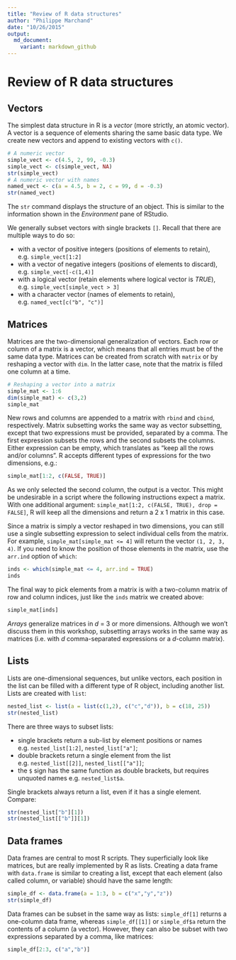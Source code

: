 ```yaml
---
title: "Review of R data structures"
author: "Philippe Marchand"
date: "10/26/2015"
output: 
  md_document:
    variant: markdown_github
---
```


# Review of R data structures

## Vectors

The simplest data structure in R is a *vector* (more strictly, an atomic vector). A vector is a sequence of elements sharing the same basic data type. We create new vectors and append to existing vectors with `c()`.
```r
# A numeric vector
simple_vect <- c(4.5, 2, 99, -0.3)
simple_vect <- c(simple_vect, NA)
str(simple_vect)
# A numeric vector with names
named_vect <- c(a = 4.5, b = 2, c = 99, d = -0.3)
str(named_vect)
```
The `str` command displays the structure of an object. This is similar to the information shown in the *Environment* pane of RStudio. 

We generally subset vectors with single brackets `[]`. Recall that there are multiple ways to do so:

* with a vector of positive integers (positions of elements to retain), e.g. `simple_vect[1:2]`
* with a vector of negative integers (positions of elements to discard), e.g. `simple_vect[-c(1,4)]`
* with a logical vector (retain elements where logical vector is *TRUE*), e.g. `simple_vect[simple_vect > 3]`
* with a character vector (names of elements to retain), e.g. `named_vect[c("b", "c")]`


## Matrices

Matrices are the two-dimensional generalization of vectors. Each row or column of a matrix is a vector, which means that all entries must be of the same data type. Matrices can be created from scratch with `matrix` or by reshaping a vector with `dim`. In the latter case, note that the matrix is filled one column at a time.
```r
# Reshaping a vector into a matrix
simple_mat <- 1:6
dim(simple_mat) <- c(3,2)
simple_mat
```

New rows and columns are appended to a matrix with `rbind` and `cbind`, respectively. Matrix subsetting works the same way as vector subsetting, except that two expressions must be provided, separated by a comma. The first expression subsets the rows and the second subsets the columns. Either expression can be empty, which translates as "keep all the rows and/or columns". R accepts different types of expressions for the two dimensions, e.g.:
```r
simple_mat[1:2, c(FALSE, TRUE)]
```
As we only selected the second column, the output is a vector. This might be undesirable in a script where the following instructions expect a matrix. With one additional argument: `simple_mat[1:2, c(FALSE, TRUE), drop = FALSE]`, R will keep all the dimensions and return a 2 x 1 matrix in this case.

Since a matrix is simply a vector reshaped in two dimensions, you can still use a single subsetting expression to select individual cells from the matrix. For example, `simple_mat[simple_mat <= 4]` will return the vector `(1, 2, 3, 4)`. If you need to know the position of those elements in the matrix, use the `arr.ind` option of `which`:
```r
inds <- which(simple_mat <= 4, arr.ind = TRUE)
inds
```
The final way to pick elements from a matrix is with a two-column matrix of row and column indices, just like the `inds` matrix we created above:
```r
simple_mat[inds]
```

*Arrays* generalize matrices in *d* = 3 or more dimensions. Although we won't discuss them in this workshop, subsetting arrays works in the same way as matrices (i.e. with *d* comma-separated expressions or a *d*-column matrix).


## Lists

Lists are one-dimensional sequences, but unlike vectors, each position in the list can be filled with a different type of R object, including another list. Lists are created with `list`:
```r
nested_list <- list(a = list(c(1,2), c("c","d")), b = c(18, 25))
str(nested_list)
```

There are three ways to subset lists:

* single brackets return a sub-list by element positions or names e.g. `nested_list[1:2]`, `nested_list["a"]`;
* double brackets return a single element from the list e.g. `nested_list[[2]]`, `nested_list[["a"]]`;
* the `$` sign has the same function as double brackets, but requires unquoted names e.g. `nested_list$a`.

Single brackets always return a list, even if it has a single element. Compare:
```r
str(nested_list["b"][1])
str(nested_list[["b"]][1])
```


## Data frames

Data frames are central to most R scripts. They superficially look like matrices, but are really implemented by R as lists. Creating a data frame with `data.frame` is similar to creating a list, except that each element (also called column, or variable) should have the same length:
```r
simple_df <- data.frame(a = 1:3, b = c("x","y","z"))
str(simple_df)
```

Data frames can be subset in the same way as lists: `simple_df[1]` returns a one-column data frame, whereas `simple_df[[1]]` or `simple_df$a` return the contents of a column (a vector). However, they can also be subset with two expressions separated by a comma, like matrices:
```r
simple_df[2:3, c("a","b")]
```
